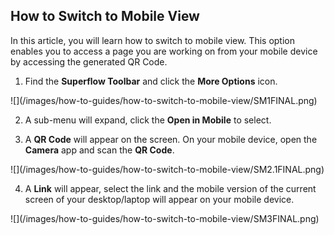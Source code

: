## How to Switch to Mobile View

In this article, you will learn how to switch to mobile view. This option enables you to access a page you are working on from your mobile device by accessing the generated QR Code.

1. Find the **Superflow Toolbar** and click the **More Options** icon.

<Frame>
![](/images/how-to-guides/how-to-switch-to-mobile-view/SM1FINAL.png)
</Frame>

2. A sub-menu will expand, click the **Open in Mobile** to select.

3. A **QR Code** will appear on the screen. On your mobile device, open the **Camera** app and scan the **QR Code**.

<Frame>
![](/images/how-to-guides/how-to-switch-to-mobile-view/SM2.1FINAL.png)
</Frame>

4. A **Link** will appear, select the link and the mobile version of the current screen of your desktop/laptop will appear on your mobile device.

<Frame>
![](/images/how-to-guides/how-to-switch-to-mobile-view/SM3FINAL.png)
</Frame>

